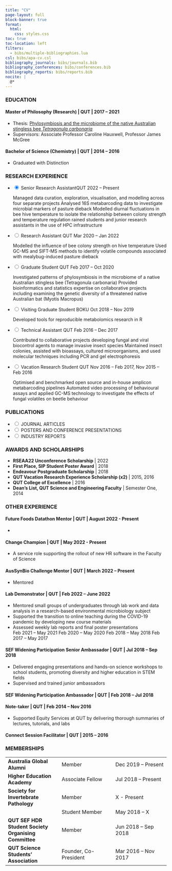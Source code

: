 ```yaml
---
title: "CV"
page-layout: full
block-banner: true
format: 
  html:
    css: styles.css
toc: true
toc-location: left
filters:
  - bibs/multiple-bibliographies.lua
csl: bibs/apa-cv.csl
bibliography_journals: bibs/journals.bib
bibliography_conferences: bibs/conferences.bib
bibliography_reports: bibs/reports.bib
nocite: |
  @*
---
```


### EDUCATION

#### **Master of Philosophy (Research)** \| QUT \| 2017 -- 2021

-   Thesis: [Phylosymbiosis and the microbiome of the native Australian stingless bee *Tetragonula carbonaria*](https://eprints.qut.edu.au/212693/)
-   Supervisors: Associate Professor Caroline Hauxwell, Professor James McGree

#### **Bachelor of Science (Chemistry)** \| QUT \| 2014 -- 2016

-   Graduated with Distinction

### RESEARCH EXPERIENCE

<ul class="accordion">
<li>
<input type="radio" name="accordion" id="first" checked>
<label for="first">Senior Research Assistant<span class = "right">QUT 2022 -- Present</span></label>
<div class="content">
Managed data curation, exploration, visualisation, and modelling across four separate projects Analysed 16S metabarcoding data to investigate microbial markers of pasture dieback 
Modelled diurnal fluctuations in bee hive temperature to isolate the relationship between colony strength and temperature regulation rained students and junior research assistants in the use of HPC infrastructure
</div>
</li>
<li>
<input type="radio" name="accordion" id="second">
<label for="second">Research Assistant <span class = "right">QUT Mar 2020 -- Jan 2022</span></label>
<div class="content">
Modelled the influence of bee colony strength on hive temperature Used GC-MS and SIFT-MS methods to identify volatile compounds associated with mealybug-induced pasture dieback
</div>
</li>
<li>
<input type="radio" name="accordion" id="third">
<label for="third">Graduate Student <span class = "right">QUT Feb 2017 -- Oct 2020</span></label>
<div class="content">
Investigated patterns of phylosymbiosis in the microbiome of a native Australian stingless bee (Tetragonula carbonaria)
Provided bioinformatics and statistics expertise on collaborative projects including examining the genetic diversity of a threatened native Australian bat (Myotis Macropus)
</div>
</li>
<li>
<input type="radio" name="accordion" id="fourth">
<label for="fourth">Visiting Graduate Student <span class = "right">BOKU Oct 2018 -- Nov 2019</span></label>
<div class="content">
Developed tools for reproducible metabolomics research in R
</div>
</li>
<li>
<input type="radio" name="accordion" id="fifth">
<label for="fifth">Technical Assistant <span class = "right">QUT Feb 2016 -- Dec 2017</span></label>
<div class="content">
Contributed to collaborative projects developing fungal and viral biocontrol agents to manage invasive insect species
Maintained insect colonies, assisted with bioassays, cultured microorganisms, and used molecular techniques including PCR and gel electrophoresis
</div>
</li>
<li>
<input type="radio" name="accordion" id="sixth">
<label for="sixth">Vacation Research Student <span class = "right">QUT Nov 2016 -- Feb 2017, Nov 2015 -- Feb 2016</span></label>
<div class="content">
Optimised and benchmarked open source and in-house amplicon metabarcoding pipelines
Automated video processing of behavioural assays and applied GC-MS technology to investigate the effects of fungal volatiles on beetle behaviour
</div>
</li>
</ul>

### PUBLICATIONS

<ul class="accordion">
<li>
<input type="radio" name="accordion" id="a">
<label for="a">JOURNAL ARTICLES</label>
<div class="content">
::: {#refs_journals}
:::
</div>
</li>
<li>
<input type="radio" name="accordion" id="b">
<label for="b">POSTERS AND CONFERENCE PRESENTATIONS</label>
<div class="content">
::: {#refs_conferences}
:::
</div>
</li>
<li>
<input type="radio" name="accordion" id="c">
<label for="c">INDUSTRY REPORTS</label>
<div class="content">
::: {#refs_reports}
:::
</div>
</li>
</ul>

### AWARDS AND SCHOLARSHIPS

-   **RSEAA22 Unconference Scholarship** \| 2022
-   **First Place, SIP Student Poster Award** \| 2018
-   **Endeavour Postgraduate Scholarship** \| 2018
-   **QUT Vacation Research Experience Scholarship (x2)** \| 2015, 2016
-   **QUT College of Excellence** \| 2016
-   **Dean's List, QUT Science and Engineering Faculty** \| Semester One, 2014

### OTHER EXPERIENCE

::: {.callout-note collapse="true" appearance="minimal"}
#### **Future Foods Datathon Mentor** \| QUT \| August 2022 - Present

-   
:::

::: {.callout-note collapse="true" appearance="minimal"}
#### **Change Champion** \| QUT \| May 2022 - Present

-   A service role supporting the rollout of new HR software in the Faculty of Science
:::

::: {.callout-note collapse="true" appearance="minimal"}
#### **AusSynBio Challenge Mentor** \| QUT \| March 2022 -- Present

-   Mentored
:::

::: {.callout-note collapse="true" appearance="minimal"}
#### **Lab Demonstrator** \| QUT \| Feb 2022 -- June 2022

-   Mentored small groups of undergraduates through lab work and data analysis in a research-based environmental microbiology subject
-   Supported the transition to online teaching during the COVID-19 pandemic by developing new course materials
-   Assessed weekly lab reports and final poster presentations\
    Feb 2021 -- May 2021 Feb 2020 -- May 2020 Feb 2018 -- May 2018 Feb 2017 -- May 2017
:::

::: {.callout-note collapse="true" appearance="minimal"}
#### **SEF Widening Participation Senior Ambassador** \| QUT \| Jul 2018 -- Sep 2018

-   Delivered engaging presentations and hands-on science workshops to school students, promoting diversity and higher education in STEM fields
-   Supervised and trained junior ambassadors
:::

::: {.callout-note collapse="true" appearance="minimal"}
#### **SEF Widening Participation Ambassador** \| QUT \| Feb 2018 -- Jul 2018
:::

::: {.callout-note collapse="true" appearance="minimal"}
#### **Note-taker** \| QUT \| Feb 2014 -- Nov 2016

-   Supported Equity Services at QUT by delivering thorough summaries of lectures, tutorials, and labs
:::

::: {.callout-note collapse="true" appearance="minimal"}
#### **Connect Session Facilitator** \| QUT \| 2015 -- 2016
:::

### MEMBERSHIPS

|                                                      |                       |                      |
|------------------------|------------------------|------------------------|
| **Australia Global Alumni**                          | Member                | Dec 2019 -- Present  |
| **Higher Education Academy**                         | Associate Fellow      | Jul 2018 -- Present  |
| **Society for Invertebrate Pathology**               | Member                | X - Present          |
|                                                      | Student Member        | May 2018 -- X        |
| **QUT SEF HDR Student Society Organising Committee** | Member                | Jun 2018 -- Sep 2018 |
| **QUT Science Students' Association**                | Founder, Co-President | Mar 2016 -- Nov 2017 |
